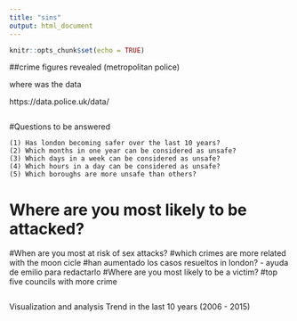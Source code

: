 ```yaml
---
title: "sins"
output: html_document
---
```


```r
knitr::opts_chunk$set(echo = TRUE)

```

##crime figures revealed (metropolitan police)

where was the data 

https://data.police.uk/data/



```r
```
    
#Questions to be answered 

    (1) Has london becoming safer over the last 10 years?
    (2) Which months in one year can be considered as unsafe?
    (3) Which days in a week can be considered as unsafe? 
    (4) Which hours in a day can be considered as unsafe?
    (5) Which boroughs are more unsafe than others?

# Where are you most likely to be attacked?
#When are you most at risk of sex attacks?
#which crimes are more related with the moon cicle
#han aumentado los casos resueltos in london? - ayuda de emilio para redactarlo
#Where are you most likely to be a victim?
#top five councils with more crime  



```r

```

Visualization and analysis
Trend in the last 10 years (2006 - 2015)





